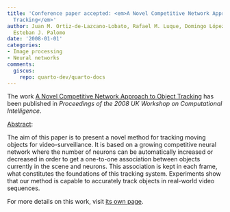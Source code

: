 ```yaml
---
title: 'Conference paper accepted: <em>A Novel Competitive Network Approach to Object
  Tracking</em>'
author: Juan M. Ortiz-de-Lazcano-Lobato, Rafael M. Luque, Domingo López-Rodríguez,
  Esteban J. Palomo
date: '2008-01-01'
categories:
- Image processing
- Neural networks
comments:
  giscus:
    repo: quarto-dev/quarto-docs
---
```


The work <u>A Novel Competitive Network Approach to Object Tracking</u> has been published in <em><em>Proceedings of the 2008 UK Workshop on Computational Intelligence</em></em>.

<u>Abstract</u>:



The aim of this paper is to present a novel method for tracking moving objects for video-surveillance. It is based on a growing competitive neural network where the number of neurons can be automatically increased or decreased in order to get a one-to-one association between objects currently in the scene and neurons. This association is kept in each frame, what constitutes the foundations of this tracking system. Experiments show that our method is capable to accurately track objects in real-world video sequences.




For more details on this work, visit <a href='/publications/conferences/2008-ukci'>its own page</a>.
